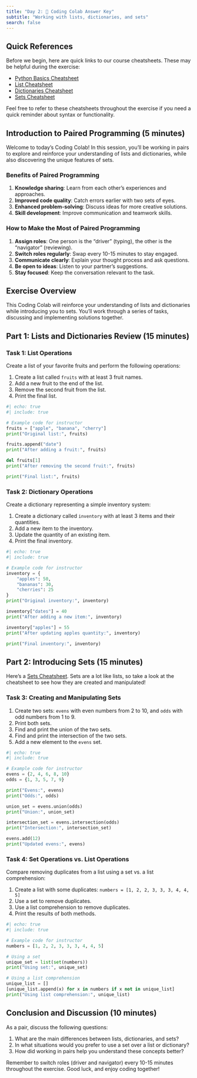 ```yaml
---
title: "Day 2: 🙌 Coding Colab Answer Key"
subtitle: "Working with lists, dictionaries, and sets"
search: false
---
```


## Quick References

Before we begin, here are quick links to our course cheatsheets. These may be helpful during the exercise:

- [Python Basics Cheatsheet](../cheatsheets/first_steps.ipynb)
- [List Cheatsheet](../cheatsheets/lists.qmd)
- [Dictionaries Cheatsheet](../cheatsheets/dictionaries.qmd)
- [Sets Cheatsheet](../cheatsheets/sets.qmd)

Feel free to refer to these cheatsheets throughout the exercise if you need a quick reminder about syntax or functionality.

## Introduction to Paired Programming (5 minutes)

Welcome to today's Coding Colab! In this session, you'll be working in pairs to explore and reinforce your understanding of lists and dictionaries, while also discovering the unique features of sets.

### Benefits of Paired Programming

1. **Knowledge sharing**: Learn from each other's experiences and approaches.
2. **Improved code quality**: Catch errors earlier with two sets of eyes.
3. **Enhanced problem-solving**: Discuss ideas for more creative solutions.
4. **Skill development**: Improve communication and teamwork skills.

### How to Make the Most of Paired Programming

1. **Assign roles**: One person is the "driver" (typing), the other is the "navigator" (reviewing).
2. **Switch roles regularly**: Swap every 10-15 minutes to stay engaged.
3. **Communicate clearly**: Explain your thought process and ask questions.
4. **Be open to ideas**: Listen to your partner's suggestions.
5. **Stay focused**: Keep the conversation relevant to the task.

## Exercise Overview

This Coding Colab will reinforce your understanding of lists and dictionaries while introducing you to sets. You'll work through a series of tasks, discussing and implementing solutions together.

## Part 1: Lists and Dictionaries Review (15 minutes)

### Task 1: List Operations

Create a list of your favorite fruits and perform the following operations:

1. Create a list called `fruits` with at least 3 fruit names.
2. Add a new fruit to the end of the list.
3. Remove the second fruit from the list.
4. Print the final list.

```python
#| echo: true
#| include: true

# Example code for instructor
fruits = ["apple", "banana", "cherry"]
print("Original list:", fruits)

fruits.append("date")
print("After adding a fruit:", fruits)

del fruits[1]
print("After removing the second fruit:", fruits)

print("Final list:", fruits)
```

### Task 2: Dictionary Operations

Create a dictionary representing a simple inventory system:

1. Create a dictionary called `inventory` with at least 3 items and their quantities.
2. Add a new item to the inventory.
3. Update the quantity of an existing item.
4. Print the final inventory.

```python
#| echo: true
#| include: true

# Example code for instructor
inventory = {
    "apples": 50,
    "bananas": 30,
    "cherries": 25
}
print("Original inventory:", inventory)

inventory["dates"] = 40
print("After adding a new item:", inventory)

inventory["apples"] = 55
print("After updating apples quantity:", inventory)

print("Final inventory:", inventory)
```

## Part 2: Introducing Sets (15 minutes)

Here's a [Sets Cheatsheet](../cheatsheets/sets.qmd). Sets are a lot like lists, so take a look at the cheatsheet to see how they are created and manipulated!

### Task 3: Creating and Manipulating Sets

1. Create two sets: `evens` with even numbers from 2 to 10, and `odds` with odd numbers from 1 to 9.
2. Print both sets.
3. Find and print the union of the two sets.
4. Find and print the intersection of the two sets.
5. Add a new element to the `evens` set.

```python
#| echo: true
#| include: true

# Example code for instructor
evens = {2, 4, 6, 8, 10}
odds = {1, 3, 5, 7, 9}

print("Evens:", evens)
print("Odds:", odds)

union_set = evens.union(odds)
print("Union:", union_set)

intersection_set = evens.intersection(odds)
print("Intersection:", intersection_set)

evens.add(12)
print("Updated evens:", evens)
```

### Task 4: Set Operations vs. List Operations

Compare removing duplicates from a list using a set vs. a list comprehension:

1. Create a list with some duplicates: `numbers = [1, 2, 2, 3, 3, 3, 4, 4, 5]`
2. Use a set to remove duplicates.
3. Use a list comprehension to remove duplicates.
4. Print the results of both methods.

```python
#| echo: true
#| include: true

# Example code for instructor
numbers = [1, 2, 2, 3, 3, 3, 4, 4, 5]

# Using a set
unique_set = list(set(numbers))
print("Using set:", unique_set)

# Using a list comprehension
unique_list = []
[unique_list.append(x) for x in numbers if x not in unique_list]
print("Using list comprehension:", unique_list)
```

## Conclusion and Discussion (10 minutes)

As a pair, discuss the following questions:

1. What are the main differences between lists, dictionaries, and sets?
2. In what situations would you prefer to use a set over a list or dictionary?
3. How did working in pairs help you understand these concepts better?

Remember to switch roles (driver and navigator) every 10-15 minutes throughout the exercise. Good luck, and enjoy coding together!